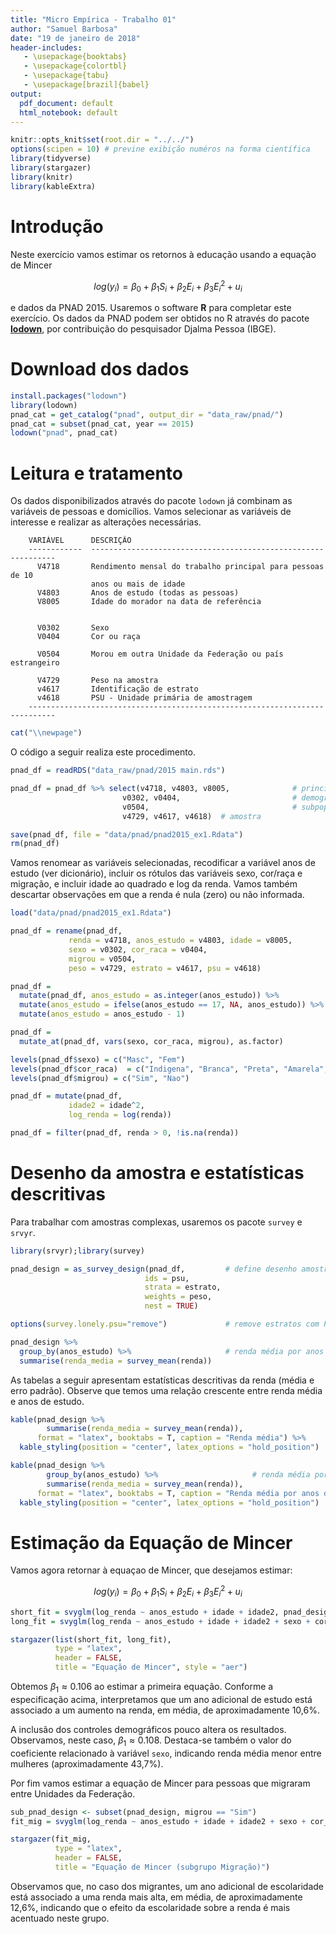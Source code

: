 ```yaml
---
title: "Micro Empírica - Trabalho 01"
author: "Samuel Barbosa"
date: "19 de janeiro de 2018"
header-includes:
   - \usepackage{booktabs}
   - \usepackage{colortbl}
   - \usepackage{tabu}  
   - \usepackage[brazil]{babel}
output:
  pdf_document: default
  html_notebook: default
---
```


```r
knitr::opts_knit$set(root.dir = "../../")
options(scipen = 10) # previne exibição numéros na forma científica
library(tidyverse)
library(stargazer)
library(knitr)
library(kableExtra)
```

# Introdução

Neste exercício vamos estimar os retornos à educação usando a equação de Mincer

$$ log(y_i) = \beta_0 + \beta_1 S_i + \beta_2 E_i + \beta_3 E_i^2 + u_i$$

e dados da PNAD 2015. Usaremos o software **R** para completar este exercício.
Os dados da PNAD podem ser obtidos no R através do pacote [**lodown**](http://asdfree.com/pesquisa-nacional-por-amostra-de-domicilios-pnad.html),
por contribuição do pesquisador Djalma Pessoa (IBGE). 

# Download dos dados
```r
install.packages("lodown") 
library(lodown)
pnad_cat = get_catalog("pnad", output_dir = "data_raw/pnad/")
pnad_cat = subset(pnad_cat, year == 2015)
lodown("pnad", pnad_cat)
```

# Leitura e tratamento

Os dados disponibilizados através do pacote `lodown` já combinam as variáveis
de pessoas e domicílios. Vamos selecionar as variáveis de interesse e realizar
as alterações necessárias.

```
    VARIÁVEL      DESCRIÇÃO
    ------------  --------------------------------------------------------------  
      V4718       Rendimento mensal do trabalho principal para pessoas de 10 
                  anos ou mais de idade
      V4803       Anos de estudo (todas as pessoas)
      V8005       Idade do morador na data de referência


      V0302       Sexo
      V0404       Cor ou raça

      V0504	      Morou em outra Unidade da Federação ou país estrangeiro

      V4729       Peso na amostra
      v4617       Identificação de estrato
      v4618       PSU - Unidade primária de amostragem
    ----------------------------------------------------------------------------
```

```r
cat("\\newpage")
```


    
O código a seguir realiza este procedimento.

```r
pnad_df = readRDS("data_raw/pnad/2015 main.rds")

pnad_df = pnad_df %>% select(v4718, v4803, v8005,              # principais
                         v0302, v0404,                         # demograficas
                         v0504,                                # subpop. interesse
                         v4729, v4617, v4618)  # amostra

save(pnad_df, file = "data/pnad/pnad2015_ex1.Rdata")
rm(pnad_df)
```

Vamos renomear as variáveis selecionadas, recodificar a variável anos de estudo
(ver dicionário), incluir os rótulos das variáveis sexo, cor/raça e migração,
e incluir idade ao quadrado e log da renda. Vamos também descartar
observações em que a renda é nula (zero) ou não informada.




```r
load("data/pnad/pnad2015_ex1.Rdata")

pnad_df = rename(pnad_df,
             renda = v4718, anos_estudo = v4803, idade = v8005,
             sexo = v0302, cor_raca = v0404,
             migrou = v0504,
             peso = v4729, estrato = v4617, psu = v4618)

pnad_df = 
  mutate(pnad_df, anos_estudo = as.integer(anos_estudo)) %>% 
  mutate(anos_estudo = ifelse(anos_estudo == 17, NA, anos_estudo)) %>% 
  mutate(anos_estudo = anos_estudo - 1)

pnad_df = 
  mutate_at(pnad_df, vars(sexo, cor_raca, migrou), as.factor)

levels(pnad_df$sexo) = c("Masc", "Fem")
levels(pnad_df$cor_raca)  = c("Indigena", "Branca", "Preta", "Amarela", "Parda", "SemDecl")
levels(pnad_df$migrou) = c("Sim", "Nao")

pnad_df = mutate(pnad_df, 
             idade2 = idade^2, 
             log_renda = log(renda)) 

pnad_df = filter(pnad_df, renda > 0, !is.na(renda))
```

# Desenho da amostra e estatísticas descritivas

Para trabalhar com amostras complexas, usaremos os pacote `survey` e `srvyr`.

```r
library(srvyr);library(survey)

pnad_design = as_survey_design(pnad_df,         # define desenho amostral
                              ids = psu, 
                              strata = estrato, 
                              weights = peso,
                              nest = TRUE)

options(survey.lonely.psu="remove")             # remove estratos com PSU unico
```

```r
pnad_design %>%                                 
  group_by(anos_estudo) %>%                     # renda média por anos de estudo
  summarise(renda_media = survey_mean(renda))
```

As tabelas a seguir apresentam estatísticas descritivas da renda (média e erro padrão).
Observe que temos uma relação crescente entre renda média e anos de estudo.

```r
kable(pnad_design %>%                                 
        summarise(renda_media = survey_mean(renda)),
      format = "latex", booktabs = T, caption = "Renda média") %>% 
  kable_styling(position = "center", latex_options = "hold_position")

kable(pnad_design %>%                                 
        group_by(anos_estudo) %>%                     # renda média por anos de estudo
        summarise(renda_media = survey_mean(renda)),
      format = "latex", booktabs = T, caption = "Renda média por anos de estudo") %>% 
  kable_styling(position = "center", latex_options = "hold_position")
```


# Estimação da Equação de Mincer

Vamos agora retornar à equaçao de Mincer, que desejamos estimar:

$$ log(y_i) = \beta_0 + \beta_1 S_i + \beta_2 E_i + \beta_3 E_i^2 + u_i$$

```r
short_fit = svyglm(log_renda ~ anos_estudo + idade + idade2, pnad_design)
long_fit = svyglm(log_renda ~ anos_estudo + idade + idade2 + sexo + cor_raca, pnad_design)
```

```r
stargazer(list(short_fit, long_fit),
          type = "latex", 
          header = FALSE, 
          title = "Equação de Mincer", style = "aer")
```


Obtemos $\beta_1 \approx 0.106$ ao estimar a primeira equação. Conforme a 
especificação acima, interpretamos que um ano adicional de estudo está 
associado a um aumento na renda, em média, de aproximadamente 10,6%.

A inclusão dos controles demográficos pouco altera os resultados. Observamos,
neste caso, $\beta_1 \approx 0.108$. Destaca-se também o valor do coeficiente
relacionado à variável `sexo`, indicando renda média menor entre mulheres 
(aproximadamente 43,7%).

Por fim vamos estimar a equação de Mincer para pessoas que migraram entre Unidades 
da Federação. 

```r
sub_pnad_design <- subset(pnad_design, migrou == "Sim")
fit_mig = svyglm(log_renda ~ anos_estudo + idade + idade2 + sexo + cor_raca, sub_pnad_design)
```

```r
stargazer(fit_mig,
          type = "latex", 
          header = FALSE,
          title = "Equação de Mincer (subgrupo Migração)")
```


Observamos que, no caso dos migrantes, um ano adicional de escolaridade está
associado a uma renda mais alta, em média, de aproximadamente 12,6%, indicando
que o efeito da escolaridade sobre a renda é mais acentuado neste grupo.

